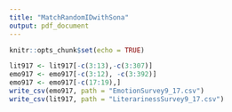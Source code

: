 ```yaml
---
title: "MatchRandomIDwithSona"
output: pdf_document
---
```


```r
knitr::opts_chunk$set(echo = TRUE)
```

```r
lit917 <- lit917[-c(3:13),-c(3:307)]
emo917 <- emo917[-c(3:12), -c(3:392)]
emo917 <- emo917[-c(17:19),]
write_csv(emo917, path = "EmotionSurvey9_17.csv")
write_csv(lit917, path = "LiterarinessSurvey9_17.csv")
```